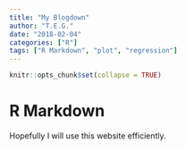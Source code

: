 ```yaml
---
title: "My Blogdown"
author: "T.E.G."
date: "2018-02-04"
categories: ["R"]
tags: ["R Markdown", "plot", "regression"]
---
```


```r
knitr::opts_chunk$set(collapse = TRUE)
```

# R Markdown

Hopefully I will use this website efficiently.
